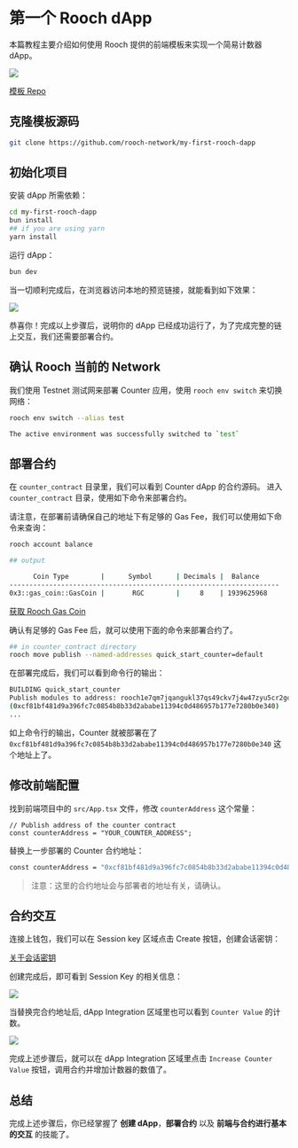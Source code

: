 # 第一个 Rooch dApp

本篇教程主要介绍如何使用 Rooch 提供的前端模板来实现一个简易计数器 dApp。

![](/docs/first-dapp/dapp-main.png)

[模板 Repo](https://github.com/rooch-network/my-first-rooch-dapp)

## 克隆模板源码

```bash
git clone https://github.com/rooch-network/my-first-rooch-dapp
```

## 初始化项目

安装 dApp 所需依赖：

```bash
cd my-first-rooch-dapp
bun install
## if you are using yarn
yarn install
```

运行 dApp：
```bash
bun dev
```

当一切顺利完成后，在浏览器访问本地的预览链接，就能看到如下效果：

![](/docs/first-dapp/dapp-counter.png)

恭喜你！完成以上步骤后，说明你的 dApp 已经成功运行了，为了完成完整的链上交互，我们还需要部署合约。

## 确认 Rooch 当前的 Network

我们使用 Testnet 测试网来部署 Counter 应用，使用 `rooch env switch` 来切换网络：

```bash
rooch env switch --alias test

The active environment was successfully switched to `test`
```

## 部署合约

在 `counter_contract` 目录里，我们可以看到 Counter dApp 的合约源码。
进入 `counter_contract` 目录，使用如下命令来部署合约。

请注意，在部署前请确保自己的地址下有足够的 Gas Fee，我们可以使用如下命令来查询：

```bash
rooch account balance

## output

      Coin Type        |      Symbol      | Decimals |  Balance              
--------------------------------------------------------------------
0x3::gas_coin::GasCoin |       RGC        |     8    | 1939625968 
```

[获取 Rooch Gas Coin](./get-gas-coin.zh-CN)

确认有足够的 Gas Fee 后，就可以使用下面的命令来部署合约了。

```bash
## in counter_contract directory
rooch move publish --named-addresses quick_start_counter=default
```

在部署完成后，我们可以看到命令行的输出：

```bash
BUILDING quick_start_counter
Publish modules to address: rooch1e7qm7jqangukl37qs49ckv7j4w47zyu5cr2gd9tmzal89q9sudqqzhy92t
(0xcf81bf481d9a396fc7c0854b8b33d2ababe11394c0d486957b177e7280b0e340)
...
```

如上命令行的输出，Counter 就被部署在了 `0xcf81bf481d9a396fc7c0854b8b33d2ababe11394c0d486957b177e7280b0e340` 这个地址上了。


## 修改前端配置

找到前端项目中的 `src/App.tsx` 文件，修改 `counterAddress` 这个常量：

```tsx
// Publish address of the counter contract
const counterAddress = "YOUR_COUNTER_ADDRESS";
```

替换上一步部署的 Counter 合约地址：

```bash
const counterAddress = "0xcf81bf481d9a396fc7c0854b8b33d2ababe11394c0d486957b177e7280b0e340"
```

> 注意：这里的合约地址会与部署者的地址有关，请确认。

## 合约交互

连接上钱包，我们可以在 Session key 区域点击 Create 按钮，创建会话密钥：

[关于会话密钥](../../../archives/session-key)

创建完成后，即可看到 Session Key 的相关信息：

![](/docs/first-dapp/dapp-integration.png)

当替换完合约地址后, dApp Integration 区域里也可以看到 `Counter Value` 的计数。

![](/docs/first-dapp/dapp-counter-value.png)

完成上述步骤后，就可以在 dApp Integration 区域里点击 `Increase Counter Value` 按钮，调用合约并增加计数器的数值了。

## 总结

完成上述步骤后，你已经掌握了 **创建 dApp**，**部署合约** 以及 **前端与合约进行基本的交互** 的技能了。
